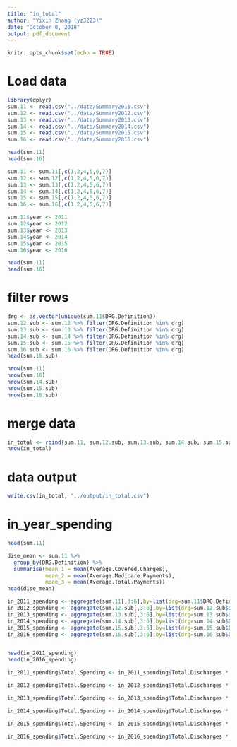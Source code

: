 ```yaml
---
title: "in_total"
author: "Yixin Zhang (yz3223)"
date: "October 8, 2018"
output: pdf_document
---
```


```r
knitr::opts_chunk$set(echo = TRUE)
```

# Load data
```r
library(dplyr)
sum.11 <- read.csv("../data/Summary2011.csv")
sum.12 <- read.csv("../data/Summary2012.csv")
sum.13 <- read.csv("../data/Summary2013.csv")
sum.14 <- read.csv("../data/Summary2014.csv")
sum.15 <- read.csv("../data/Summary2015.csv")
sum.16 <- read.csv("../data/Summary2016.csv")

head(sum.11)
head(sum.16)
```

```r
sum.11 <- sum.11[,c(1,2,4,5,6,7)]
sum.12 <- sum.12[,c(1,2,4,5,6,7)]
sum.13 <- sum.13[,c(1,2,4,5,6,7)]
sum.14 <- sum.14[,c(1,2,4,5,6,7)]
sum.15 <- sum.15[,c(1,2,4,5,6,7)]
sum.16 <- sum.16[,c(1,2,4,5,6,7)]

sum.11$year <- 2011
sum.12$year <- 2012
sum.13$year <- 2013
sum.14$year <- 2014
sum.15$year <- 2015
sum.16$year <- 2016

head(sum.11)
head(sum.16)
```

# filter rows
```r

drg <- as.vector(unique(sum.11$DRG.Definition))
sum.12.sub <- sum.12 %>% filter(DRG.Definition %in% drg)
sum.13.sub <- sum.13 %>% filter(DRG.Definition %in% drg)
sum.14.sub <- sum.14 %>% filter(DRG.Definition %in% drg)
sum.15.sub <- sum.15 %>% filter(DRG.Definition %in% drg)
sum.16.sub <- sum.16 %>% filter(DRG.Definition %in% drg)
head(sum.16.sub)

nrow(sum.11)
nrow(sum.16)
nrow(sum.14.sub)
nrow(sum.15.sub)
nrow(sum.16.sub)
```

# merge data
```r
in_total <- rbind(sum.11, sum.12.sub, sum.13.sub, sum.14.sub, sum.15.sub, sum.16.sub)
nrow(in_total)
```

# data output
```r
write.csv(in_total, "../output/in_total.csv")
```

# in_year_spending
```r
head(sum.11)
```

```r
dise_mean <- sum.11 %>%
  group_by(DRG.Definition) %>%
  summarise(mean_1 = mean(Average.Covered.Charges), 
            mean_2 = mean(Average.Medicare.Payments), 
            mean_3 = mean(Average.Total.Payments))
head(dise_mean)
```



```r
in_2011_spending <- aggregate(sum.11[,3:6],by=list(drg=sum.11$DRG.Definition),FUN=mean)
in_2012_spending <- aggregate(sum.12.sub[,3:6],by=list(drg=sum.12.sub$DRG.Definition),FUN=mean)
in_2013_spending <- aggregate(sum.13.sub[,3:6],by=list(drg=sum.13.sub$DRG.Definition),FUN=mean)
in_2014_spending <- aggregate(sum.14.sub[,3:6],by=list(drg=sum.14.sub$DRG.Definition),FUN=mean)
in_2015_spending <- aggregate(sum.15.sub[,3:6],by=list(drg=sum.15.sub$DRG.Definition),FUN=mean)
in_2016_spending <- aggregate(sum.16.sub[,3:6],by=list(drg=sum.16.sub$DRG.Definition),FUN=mean)


head(in_2011_spending)
head(in_2016_spending)
```

```r
in_2011_spending$Total.Spending <- in_2011_spending$Total.Discharges * in_2011_spending$Average.Medicare.Payments

in_2012_spending$Total.Spending <- in_2012_spending$Total.Discharges * in_2012_spending$Average.Medicare.Payments

in_2013_spending$Total.Spending <- in_2013_spending$Total.Discharges * in_2013_spending$Average.Medicare.Payments

in_2014_spending$Total.Spending <- in_2014_spending$Total.Discharges * in_2014_spending$Average.Medicare.Payments

in_2015_spending$Total.Spending <- in_2015_spending$Total.Discharges * in_2015_spending$Average.Medicare.Payments

in_2016_spending$Total.Spending <- in_2016_spending$Total.Discharges * in_2016_spending$Average.Medicare.Payments
```




